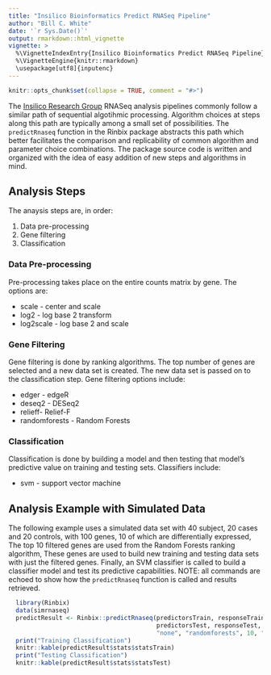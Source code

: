 ```yaml
---
title: "Insilico Bioinformatics Predict RNASeq Pipeline"
author: "Bill C. White"
date: '`r Sys.Date()`'
output: rmarkdown::html_vignette
vignette: >
  %\VignetteIndexEntry{Insilico Bioinformatics Predict RNASeq Pipeline}
  %\VignetteEngine{knitr::rmarkdown} 
  \usepackage[utf8]{inputenc}
---
```


```r
knitr::opts_chunk$set(collapse = TRUE, comment = "#>")
```

The [Insilico Research Group](http://insilico.utulsa.edu) RNASeq analysis pipelines commonly follow a similar path of sequential algotihmic processing. Algorithm choices at steps along this path are typically among a small set of possibilities. The `predictRnaseq` function in the Rinbix package abstracts this path which better facilitates the comparison and replicability of common algorithm and parameter choice combinations. The package source code is written and organized with the idea of easy addition of new steps and algorithms in mind.

## Analysis Steps

The anaysis steps are, in order:

  1. Data pre-processing
  1. Gene filtering
  1. Classification

### Data Pre-processing

Pre-processing takes place on the entire counts matrix by gene. The options are:

  * scale - center and scale
  * log2 - log base 2 transform
  * log2scale - log base 2 and scale

### Gene Filtering

Gene filtering is done by ranking algorithms. The top number of genes are selected
and a new data set is created. The new data set is passed on to the classification 
step. Gene filtering options include:

  * edger - edgeR
  * deseq2 - DESeq2
  * relieff- Relief-F
  * randomforests - Random Forests

### Classification

Classification is done by building a model and then testing that model's predictive value on training and testing sets. Classifiers include:

  * svm - support vector machine

## Analysis Example with Simulated Data

The following example uses a simulated data set with 40 subject, 20 cases and 20 controls, with 100 genes, 10 of which are differentially expressed, The top 10 filtered genes are used from the Random Forests ranking algorithm, These genes are used to build new training and testing data sets with just the filtered genes. Finally, an SVM classifier is called to build a classifier model and test its predictive capabilities. NOTE: all commands are echoed to show how the `predictRnaseq` function is called and results retrieved.


```r
  library(Rinbix)
  data(simrnaseq)  
  predictResult <- Rinbix::predictRnaseq(predictorsTrain, responseTrain, 
                                         predictorsTest, responseTest, 
                                         "none", "randomforests", 10, "svm")
  print("Training Classification")
  knitr::kable(predictResult$stats$statsTrain)
  print("Testing Classification")
  knitr::kable(predictResult$stats$statsTest)
```
